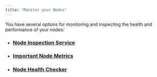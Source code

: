 ```yaml
---
title: "Monitor your Nodes"
---
```


You have several options for monitoring and inspecting the health and performance of your nodes:

- ### [Node Inspection Service](/network/nodes/measure/node-inspection-service)
- ### [Important Node Metrics](/network/nodes/measure/important-metrics)
- ### [Node Health Checker](/network/nodes/measure/node-health-checker)

